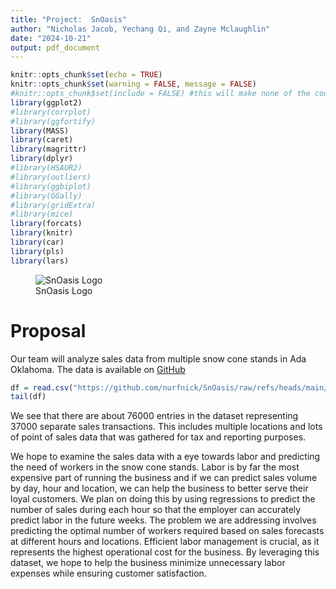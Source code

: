 ```yaml
---
title: "Project:  SnOasis"
author: "Nicholas Jacob, Yechang Qi, and Zayne Mclaughlin"
date: "2024-10-21"
output: pdf_document
---
```


```r
knitr::opts_chunk$set(echo = TRUE)
knitr::opts_chunk$set(warning = FALSE, message = FALSE)
#knitr::opts_chunk$set(include = FALSE) #this will make none of the code appear unless we ask it to.
library(ggplot2)
#library(corrplot)
#library(ggfortify)
library(MASS)
library(caret)
library(magrittr)
library(dplyr)
#library(HSAUR2)
#library(outliers)
#library(ggbiplot)
#library(GGally)
#library(gridExtra)
#library(mice)
library(forcats)
library(knitr)
library(car)
library(pls)
library(lars)
```
![SnOasis Logo](snoImage.png)

# Proposal

Our team will analyze sales data from multiple snow cone stands in Ada Oklahoma.  The data is available on [GitHub](https://github.com/nurfnick/SnOasis/refs/heads/main/snoasisData.csv)
```r
df = read.csv("https://github.com/nurfnick/SnOasis/raw/refs/heads/main/snoasisData.csv")
tail(df)
```


We see that there are about 76000 entries in the dataset representing 37000 separate sales transactions.  This includes multiple locations and lots of point of sales data that was gathered for tax and reporting purposes.  

We hope to examine the sales data with a eye towards labor and predicting the need of workers in the snow cone stands.  Labor is by far the most expensive part of running the business and if we can predict sales volume by day, hour and location, we can help the business to better serve their loyal customers.  We plan on doing this by using regressions to predict the number of sales during each hour so that the employer can accurately predict labor in the future weeks.
The problem we are addressing involves predicting the optimal number of workers required based on sales forecasts at different hours and locations. Efficient labor management is crucial, as it represents the highest operational cost for the business. By leveraging this dataset, we hope to help the business minimize unnecessary labor expenses while ensuring customer satisfaction.
